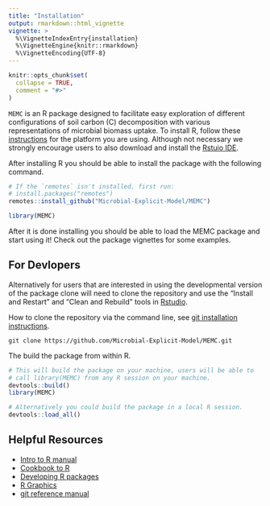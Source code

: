 ```yaml
---
title: "Installation"
output: rmarkdown::html_vignette
vignette: >
  %\VignetteIndexEntry{installation}
  %\VignetteEngine{knitr::rmarkdown}
  %\VignetteEncoding{UTF-8}
---
```


```r
knitr::opts_chunk$set(
  collapse = TRUE,
  comment = "#>"
)
```

`MEMC` is an R package designed to facilitate easy exploration of different configurations of soil carbon (C) decomposition with various representations of microbial biomass uptake. To install R, follow these [instructions](https://cloud.r-project.org/) for the platform you are using. Although not necessary we strongly encourage users to also download and install the [Rstuio IDE](https://www.rstudio.com/products/rstudio/download/). 


After installing R you should be able to install the package with the following command. 

```r
# If the `remotes` isn't installed, first run:
# install.packages("remotes")
remotes::install_github("Microbial-Explicit-Model/MEMC")
```

```r
library(MEMC)
```

After it is done installing you should be able to load the MEMC package and start using it! Check out the package vignettes for some examples.  


## For Devlopers 

Alternatively for users that are interested in using the developmental version of the package clone will need to clone the repository and use the “Install and Restart” and “Clean and Rebuild” tools in [Rstudio](https://support.rstudio.com/hc/en-us/articles/200486508-Building-Testing-and-Distributing-Packages).  


How to clone the repository via the command line, see [git installation instructions](https://git-scm.com/book/en/v2/Getting-Started-Installing-Git). 

```
git clone https://github.com/Microbial-Explicit-Model/MEMC.git

```

The build the package from within R. 

```r
# This will build the package on your machine, users will be able to
# call library(MEMC) from any R session on your machine.
devtools::build() 
library(MEMC)

# Alternatively you could build the package in a local R session.
devtools::load_all()
```


## Helpful Resources 

* [Intro to R manual](https://cran.r-project.org/doc/manuals/r-release/R-intro.pdf)
* [Cookbook to R](http://www.cookbook-r.com/)
* [Developing R packages](https://r-pkgs.org/)
* [R Graphics](https://r-graphics.org/)
* [git reference manual](https://git-scm.com/docs)



